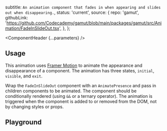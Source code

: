 


  subtitle: `An animation component that fades in when appearing and slides out when disappearing.`,
  status: 'current',
  source: {
    repo: 'gamut',
    githubLink:
      'https://github.com/Codecademy/gamut/blob/main/packages/gamut/src/Animation/FadeInSlideOut.tsx',
  },
};

<Meta of={FadeInSlideOut} />

<ComponentHeader {...parameters} />

## Usage

This animation uses [Framer Motion](https://motion.dev/) to animate the appearance and disappearance of a component. The animation has three states, `initial`, `visible`, and `exit`.

Wrap the `FadeInSlideOut` component with an `AnimatePresence` and pass in children components to be animated. The component should be conditionally rendered (using `&&` or a ternary operator). The animation is triggered when the component is added to or removed from the DOM, not by changing styles or props.

## Playground

<Canvas sourceState="shown" of={FadeInSlideOut.Default} />

<Controls />